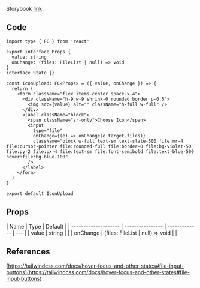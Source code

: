 
Storybook [link](https://components.kidow.me/?path=/story/inputs--icon-button)

## Code

```tsx title="components/IconUpload/index.tsx"
import type { FC } from 'react'

export interface Props {
  value: string
  onChange: (files: FileList | null) => void
}
interface State {}

const IconUpload: FC<Props> = ({ value, onChange }) => {
  return (
    <form className="flex items-center space-x-4">
      <div className="h-9 w-9 shrink-0 rounded border p-0.5">
        <img src={value} alt="" className="h-full w-full" />
      </div>
      <label className="block">
        <span className="sr-only">Choose Icon</span>
        <input
          type="file"
          onChange={(e) => onChange(e.target.files)}
          className="block w-full text-sm text-slate-500 file:mr-4 file:cursor-pointer file:rounded-full file:border-0 file:bg-violet-50 file:py-2 file:px-4 file:text-sm file:font-semibold file:text-blue-500 hover:file:bg-blue-100"
        />
      </label>
    </form>
  )
}

export default IconUpload
```

## Props

| Name                 | Type             | Default       |
| -------------------- | ---------------- | ------------- | --- |
| value<Required />    | string           |               |
| onChange<Required /> | (files: FileList | null) => void |     |

## References

[https://tailwindcss.com/docs/hover-focus-and-other-states#file-input-buttons](https://tailwindcss.com/docs/hover-focus-and-other-states#file-input-buttons)
